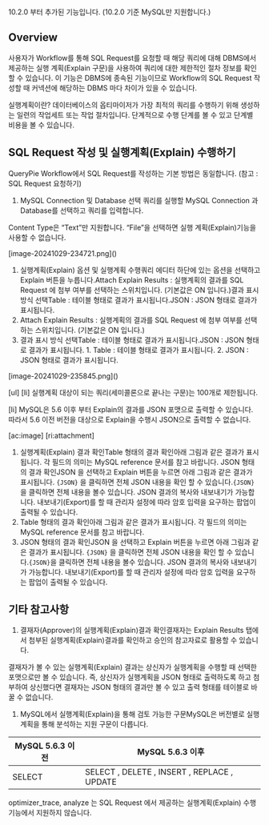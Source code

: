 
<Callout type="info">
10.2.0 부터 추가된 기능입니다. (10.2.0 기준 MySQL만 지원합니다.) 
</Callout>

## Overview
사용자가 Workflow를 통해 SQL Request를 요청할 때 해당 쿼리에 대해 DBMS에서 제공하는 실행 계획(Explain 구문)을 사용하여 쿼리에 대한 제한적인 절차 정보를 확인할 수 있습니다.  이 기능은 DBMS에 종속된 기능이므로 Workflow의 SQL Request 작성할 때 커넥션에 해당하는 DBMS 마다 차이가 있을 수 있습니다.

<Callout type="info">
실행계획이란?  데이터베이스의 옵티마이저가 가장 최적의 쿼리를 수행하기 위해 생성하는 일련의 작업세트 또는 작업 절차입니다. 단계적으로 수행 단계를 볼 수 있고 단계별 비용을 볼 수 있습니다. 
</Callout>

## SQL Request 작성 및 실행계획(Explain) 수행하기
QueryPie Workflow에서 SQL Request를 작성하는 기본 방법은 동일합니다. (참고 :  SQL Request 요청하기)

1. MySQL Connection 및 Database 선택 쿼리를 실행할 MySQL Connection 과 Database를 선택하고 쿼리를 입력합니다.

<Callout type="important">
Content Type은 “Text”만 지원합니다. “File”을 선택하면 실행 계획(Explain)기능을 사용할 수 없습니다. 
</Callout>

<p align="center">
<div>[image-20241029-234721.png]()</div>
</p>

1. 실행계획(Explain) 옵션 및 실행계획 수행쿼리 에디터 하단에 있는 옵션을 선택하고 Explain 버튼을 누릅니다.Attach Explain Results : 실행계획의 결과를 SQL Request 에 첨부 여부를 선택하는 스위치입니다. (기본값은 ON 입니다.)결과 표시 방식 선택Table : 테이블 형태로 결과가 표시됩니다.JSON : JSON 형태로 결과가 표시됩니다.
  1. Attach Explain Results : 실행계획의 결과를 SQL Request 에 첨부 여부를 선택하는 스위치입니다. (기본값은 ON 입니다.)
  2. 결과 표시 방식 선택Table : 테이블 형태로 결과가 표시됩니다.JSON : JSON 형태로 결과가 표시됩니다.
    1. Table : 테이블 형태로 결과가 표시됩니다.
    2. JSON : JSON 형태로 결과가 표시됩니다.

<p align="center">
<div>[image-20241029-235845.png]()</div>
</p>

<Callout type="important">
[ul]
[li]
실행계획 대상이 되는 쿼리(세미콜론으로 끝나는 구문)는 100개로 제한됩니다. 

[li]
MySQL은 5.6 이후 부터 Explain의 결과를 JSON 포맷으로 출력할 수 있습니다. 따라서 5.6 이전 버전을 대상으로 Explain을 수행시 JSON으로 출력할 수 없습니다. 


[ac:image]
[ri:attachment]


</Callout>

1. 실행계획(Explain) 결과 확인Table 형태의 결과 확인아래 그림과 같은 결과가 표시됩니다. 각 필드의 의미는 MySQL reference 문서를 참고 바랍니다. JSON 형태의 결과 확인JSON 을 선택하고 Explain 버튼을 누르면 아래 그림과 같은 결과가 표시됩니다. `{JSON}` 을 클릭하면 전체 JSON 내용을 확인 할 수 있습니다.`{JSON}`을 클릭하면 전체 내용을 볼수 있습니다. JSON 결과의 복사와 내보내기가 가능합니다. 내보내기(Export)를 할 때 관리자 설정에 따라 암호 입력을 요구하는 팝업이 출력될 수 있습니다.
  1. Table 형태의 결과 확인아래 그림과 같은 결과가 표시됩니다. 각 필드의 의미는 MySQL reference 문서를 참고 바랍니다.
  2. JSON 형태의 결과 확인JSON 을 선택하고 Explain 버튼을 누르면 아래 그림과 같은 결과가 표시됩니다. `{JSON}` 을 클릭하면 전체 JSON 내용을 확인 할 수 있습니다.`{JSON}`을 클릭하면 전체 내용을 볼수 있습니다. JSON 결과의 복사와 내보내기가 가능합니다. 내보내기(Export)를 할 때 관리자 설정에 따라 암호 입력을 요구하는 팝업이 출력될 수 있습니다.

## 기타 참고사항
1. 결재자(Approver)의 실행계획(Explain)결과 확인결재자는 Explain Results 탭에서 첨부된 실행계획(Explain)결과를 확인하고 승인의 참고자료로 활용할 수 있습니다.

<Callout type="important">
결재자가 볼 수 있는 실행계획(Explain) 결과는 상신자가 실행계획을 수행할 때 선택한 포맷으로만 볼 수 있습니다. 즉, 상신자가 실행계획을 JSON 형태로 출력하도록 하고 첨부하여 상신했다면 결재자는 JSON 형태의 결과만 볼 수 있고 출력 형태를 테이블로 바꿀 수 없습니다. 
</Callout>

1. MySQL에서 실행계획(Explain)을 통해 검토 가능한 구문MySQL은 버전별로 실행계획을 통해 분석하는 지원 구문이 다릅니다.

| MySQL 5.6.3 이전 | MySQL 5.6.3 이후                              |
| -------------- | ------------------------------------------- |
| SELECT         | SELECT , DELETE , INSERT , REPLACE , UPDATE |

<Callout type="important">
optimizer_trace, analyze 는 SQL Request 에서 제공하는 실행계획(Explain) 수행 기능에서 지원하지 않습니다. 
</Callout>
